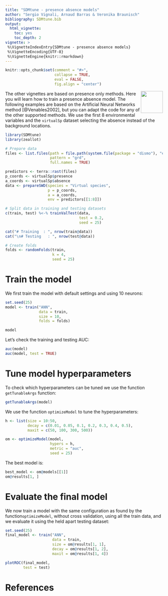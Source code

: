 ---
title: "SDMtune - presence absence models"
author: "Sergio Vignali, Arnaud Barras & Veronika Braunisch"
bibliography: SDMtune.bib
output:
  html_vignette:
    toc: yes
    toc_depth: 2
vignette: >
 %\VignetteIndexEntry{SDMtune - presence absence models} 
 %\VignetteEncoding{UTF-8}
 %\VignetteEngine{knitr::rmarkdown}
---

```{r knitr-options, include=FALSE}
knitr::opts_chunk$set(comment = "#>",
                      collapse = TRUE,
                      eval = FALSE,
                      fig.align = "center")
```

<img src="../man/figures/logo.png" width="70" style = "float: right; border: none;">

The other vignettes are based on presence only methods. Here you will learn how to train a presence absence model. The following examples are based on the Artificial Neural Networks method [@Venables2002], but you can adapt the code for any of the other supported methods. We use the first 8 environmental variables and the `virtualSp` dataset selecting the absence instead of the background locations.

```{r load-data}
library(SDMtune)
library(zeallot)

# Prepare data
files <- list.files(path = file.path(system.file(package = "dismo"), "ex"),
                    pattern = "grd",
                    full.names = TRUE)

predictors <- terra::rast(files)
p_coords <- virtualSp$presence
a_coords <- virtualSp$absence
data <- prepareSWD(species = "Virtual species",
                   p = p_coords,
                   a = a_coords,
                   env = predictors[[1:8]])

# Split data in training and testing datasets
c(train, test) %<-% trainValTest(data,
                                 test = 0.2,
                                 seed = 25)

cat("# Training  : ", nrow(train@data))
cat("\n# Testing   : ", nrow(test@data))

# Create folds
folds <- randomFolds(train,
                     k = 4,
                     seed = 25)
```

# Train the model

We first train the model with default settings and using 10 neurons:

```{r ann}
set.seed(25)
model <- train("ANN",
               data = train,
               size = 10,
               folds = folds)

model
```

Let's check the training and testing AUC:

```{r auc}
auc(model)
auc(model, test = TRUE)
```

# Tune model hyperparameters

To check which hyperparameters can be tuned we use the function `getTunableArgs` function:

```{r get-tunable-args}
getTunableArgs(model)
```

We use the function `optimizeModel` to tune the hyperparameters:

```{r optimize-model}
h <- list(size = 10:50,
          decay = c(0.01, 0.05, 0.1, 0.2, 0.3, 0.4, 0.5),
          maxit = c(50, 100, 300, 500))

om <- optimizeModel(model,
                    hypers = h,
                    metric = "auc",
                    seed = 25)
```

The best model is:

```{r best-model}
best_model <- om@models[[1]]
om@results[1, ]
```

# Evaluate the final model

We now train a model with the same configuration as found by the function`optimizeModel`, without cross validation, using all the train data, and we evaluate it using the held apart testing dataset:

```{r evaluate-final-model, fig.align='center'}
set.seed(25)
final_model <- train("ANN",
                     data = train,
                     size = om@results[1, 1],
                     decay = om@results[1, 2],
                     maxit = om@results[1, 4])

plotROC(final_model,
        test = test)
```

# References
